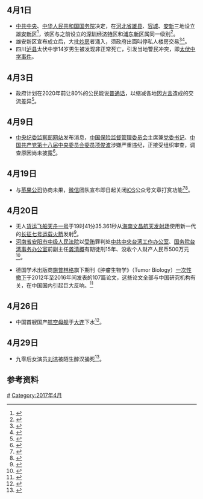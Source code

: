 <noinclude>{{MonthInNewsChina|2017|4}}</noinclude>

==4月1日==
*[[中共中央|中共中央]]、[[中华人民共和国国务院|中华人民共和国国务院]]决定，在[[河北省|河北省]][[雄县|雄县]]、[[容城|容城]]、[[安新|安新]]三地设立[[雄安新区|雄安新区]]<ref>{{cite web|title=中共中央、国务院决定设立河北雄安新区|url=http://politics.people.com.cn/n1/2017/0401/c1001-29185929.html|website=人民网|accessdate=2017-04-02|date=2017-04-01|archive-date=2017-04-02|archive-url=https://web.archive.org/web/20170402081331/http://politics.people.com.cn/n1/2017/0401/c1001-29185929.html|dead-url=no}}</ref>，该区与之前设立的[[深圳经济特区|深圳经济特区]]和[[浦东新区|浦东新区]]属同一级别<ref>{{cite web|title=中央设立河北雄安新区 与深圳特区浦东新区同级别|url=http://finance.sina.com.cn/china/dfjj/2017-04-01/doc-ifycwyns4238308.shtml|website=新浪网|accessdate=2017-04-02|date=2017-04-01|archive-date=2017-04-01|archive-url=https://web.archive.org/web/20170401121642/http://finance.sina.com.cn/china/dfjj/2017-04-01/doc-ifycwyns4238308.shtml|dead-url=no}}</ref>。
*雄安新区宣布成立后，大批[[炒房|炒房]]者涌入，须政府出面叫停私人楼房交易<ref>{{cite web|title=中国宣布的雄安新区是怎么一回事？|url=http://www.bbc.com/zhongwen/simp/chinese-news-39478216|website=BBC中文网|accessdate=2017-04-03|date=2017-04-03|archive-date=2017-04-04|archive-url=https://web.archive.org/web/20170404052655/http://www.bbc.com/zhongwen/simp/chinese-news-39478216|dead-url=no}}</ref><ref>{{cite web|title=中国设立“首都副中心”雄安新区后，楼市陷入疯狂 官方紧急叫停|url=https://theinitium.com/article/20170403-dailynews-xiongan/|website=端传媒|accessdate=2017-04-03|date=2017-04-03|archive-date=2017-04-04|archive-url=https://web.archive.org/web/20170404050020/https://theinitium.com/article/20170403-dailynews-xiongan/|dead-url=no}}</ref>。
*四川[[泸县|泸县]]太伏中学14岁男生被发现非正常死亡，引发当地警民冲突，即[[太伏中学事件|太伏中学事件]]。

==4月3日==
*政府计划在2020年前让80%的公民能说[[普通话|普通话]]，以缩减各地因[[方言|方言]]造成的交流差异<ref>{{cite web|title=中国力求2020年前让80%人口说普通话|url=http://www.bbc.com/zhongwen/simp/chinese-news-39486439|website=BBC中文网|accessdate=2017-04-03|date=2017-04-03|archive-date=2017-04-04|archive-url=https://web.archive.org/web/20170404002243/http://www.bbc.com/zhongwen/simp/chinese-news-39486439|dead-url=no}}</ref>。

==4月9日==
*[[中央纪委监察部网站|中央纪委监察部网站]]发布消息，[[中国保险监督管理委员会|中国保险监督管理委员会]]主席兼[[党委书记|党委书记]]、[[中国共产党第十八届中央委员会委员|中国共产党第十八届中央委员会委员]][[项俊波|项俊波]]涉嫌严重违纪，正接受组织审查，调查原因尚未披露<ref>{{cite web|title=中国保监会党委书记兼主席、十八届中央委员项俊波因严重违纪被调查|url=https://theinitium.com/article/20170409-dailynews-china-xiangjunbo/|website=端传媒|accessdate=2017-04-11|date=2017-04-09|archive-date=2017-04-11|archive-url=https://web.archive.org/web/20170411135549/https://theinitium.com/article/20170409-dailynews-china-xiangjunbo/|dead-url=no}}</ref>。

==4月19日==
*与[[苹果公司|苹果公司]]协商未果，[[微信|微信]]团队宣布即日起关闭[[iOS|iOS]]公众号文章打赏功能<ref>{{cite web|title=微信确认iOS版关闭打赏功能：原因在这里|url=http://news.zol.com.cn/636/6360949.html|website=中关村在线|accessdate=2017-04-22|date=2017-04-19|archive-date=2017-04-22|archive-url=https://web.archive.org/web/20170422212552/http://news.zol.com.cn/636/6360949.html|dead-url=no}}</ref><ref>{{cite web|title=与苹果就应用内购买规则沟通无效，微信停用iOS公众号赞赏功能|url=https://theinitium.com/article/20170420-dailynews-wechat-ios/|website=端传媒|accessdate=2017-04-22|date=2017-04-20|archive-date=2017-04-22|archive-url=https://web.archive.org/web/20170422212336/https://theinitium.com/article/20170420-dailynews-wechat-ios/|dead-url=no}}</ref>。

==4月20日==
*无人[[货运飞船|货运飞船]][[天舟一号|天舟一号]]于19时41分35.361秒从[[海南文昌航天发射场|海南文昌航天发射场]]使用新一代的[[长征七号运载火箭|长征七号运载火箭]]发射<ref>{{cite web|url=http://news.ifeng.com/a/20170419/50967154_0.shtml|title=快讯！天舟一号将于4月20日19时41分发射|publisher=凤凰新闻|date=2017-04-19|accessdate=2017-04-19|archive-date=2017-04-19|archive-url=https://web.archive.org/web/20170419120427/http://news.ifeng.com/a/20170419/50967154_0.shtml|dead-url=no}}</ref>。
*[[河南省安阳市中级人民法院|河南省安阳市中级人民法院]]以[[受贿|受贿]]罪判处[[中共中央台湾工作办公室|中共中央台湾工作办公室]]、[[国务院台湾事务办公室|国务院台湾事务办公室]]前副主任[[龚清概|龚清概]]有期徒刑15年、没收个人财产人民币500万元<ref>{{cite web|url=https://theinitium.com/article/20160120-dailynews-gong-qinggai/|title=大陆国台办前副主任龚清概受贿5352万人民币，判囚15年|publisher=端传媒|date=2017-04-20|accessdate=2017-04-22|archive-date=2017-04-22|archive-url=https://web.archive.org/web/20170422213112/https://theinitium.com/article/20160120-dailynews-gong-qinggai/|dead-url=no}}</ref>。

* 德国学术出版商[[施普林格科学+商业媒体|施普林格]]旗下期刊《肿瘤生物学》（Tumor Biology）[[2017年《肿瘤生物学》撤稿事件|一次性撤下]]于2012年至2016年间发表的107篇论文，这些论文全部与中国研究机构有关，在中国国内引起巨大反响。<ref>{{cite web|url=http://news.163.com/17/0424/12/CIPOF1LK00018M4D.html|title=所有对公开524名医生造假名单的质疑，我们在这里一并回应|publisher=网易新闻|date=2017-04-24|accessdate=2017-04-27|archive-date=2017-04-26|archive-url=https://web.archive.org/web/20170426192250/http://news.163.com/17/0424/12/CIPOF1LK00018M4D.html|dead-url=no}}</ref>

==4月26日==
*中国首艘国产[[航空母舰|航空母舰]]于[[大连|大连]]下水<ref>{{cite web|url=http://www.bbc.com/zhongwen/simp/chinese-news-39715298|title=中国首艘国产航母下水 和“辽宁号”有何不同|publisher=BBC中文网|date=2017-04-26|accessdate=2017-04-26|archive-date=2017-04-26|archive-url=https://web.archive.org/web/20170426064003/http://www.bbc.com/zhongwen/simp/chinese-news-39715298|dead-url=no}}</ref>。

==4月29日==
*九零后女演员[[刘洁_(演员)|刘洁]]被陌生醉汉捅死<ref>{{cite web |title=女藝人劉潔與醉漢口角被刺死　拍婚照回國翌日出事　男友悲痛悼念 |url=https://www.hk01.com/中國/88070/女藝人劉潔與醉漢口角被刺死-拍婚照回國翌日出事-男友悲痛悼念 |date=2017-05-02 |publisher=香港01 |accessdate=2020-09-24 |archive-date=2019-09-09 |archive-url=https://web.archive.org/web/20190909003015/https://www.hk01.com/%E4%B8%AD%E5%9C%8B/88070/%E5%A5%B3%E8%97%9D%E4%BA%BA%E5%8A%89%E6%BD%94%E8%88%87%E9%86%89%E6%BC%A2%E5%8F%A3%E8%A7%92%E8%A2%AB%E5%88%BA%E6%AD%BB-%E6%8B%8D%E5%A9%9A%E7%85%A7%E5%9B%9E%E5%9C%8B%E7%BF%8C%E6%97%A5%E5%87%BA%E4%BA%8B-%E7%94%B7%E5%8F%8B%E6%82%B2%E7%97%9B%E6%82%BC%E5%BF%B5 |dead-url=no }}</ref>。

==参考资料==
{{reflist|2}}

{{Portal:中國大陸新聞動態/Footer}}
<noinclude>
[[Category:2017年中国|#]]
[[Category:2017年4月|Category:2017年4月]]
</noinclude>